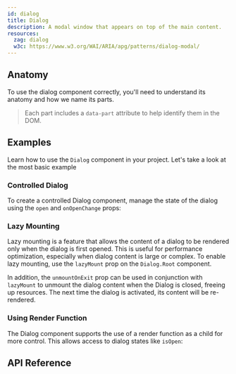 ```yaml
---
id: dialog
title: Dialog
description: A modal window that appears on top of the main content.
resources:
  zag: dialog
  w3c: https://www.w3.org/WAI/ARIA/apg/patterns/dialog-modal/
---
```


<ComponentPreview id="Dialog" />

## Anatomy

To use the dialog component correctly, you'll need to understand its anatomy and
how we name its parts.

> Each part includes a `data-part` attribute to help identify them in the DOM.

<Anatomy id="dialog" />

## Examples

Learn how to use the `Dialog` component in your project. Let's take a look at
the most basic example

<Example id="basic" />

### Controlled Dialog

To create a controlled Dialog component, manage the state of the dialog using
the `open` and `onOpenChange` props:

<Example id="controlled" />

### Lazy Mounting

Lazy mounting is a feature that allows the content of a dialog to be rendered
only when the dialog is first opened. This is useful for performance
optimization, especially when dialog content is large or complex. To enable lazy
mounting, use the `lazyMount` prop on the `Dialog.Root` component.

In addition, the `unmountOnExit` prop can be used in conjunction with
`lazyMount` to unmount the dialog content when the Dialog is closed, freeing up
resources. The next time the dialog is activated, its content will be
re-rendered.

<Example id="lazyMount" />

### Using Render Function

The Dialog component supports the use of a render function as a child for more
control. This allows access to dialog states like `isOpen`:

<Example id="renderFn" />

## API Reference

<ComponentTypes id="dialog" />
